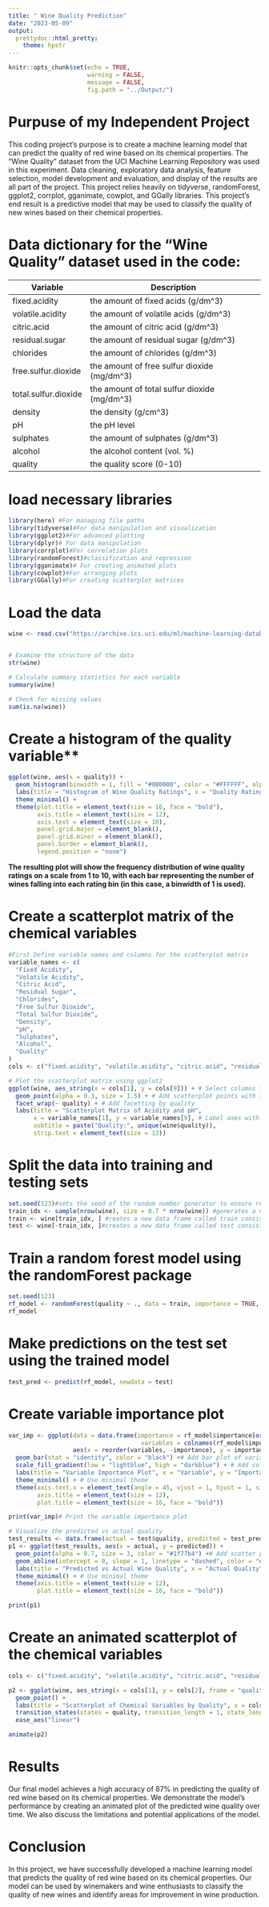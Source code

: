 ```yaml
---
title: " Wine Quality Prediction"
date: "2023-05-09"
output:
  prettydoc::html_pretty:
    theme: hpstr
---
```


```r
knitr::opts_chunk$set(echo = TRUE,
                      warning = FALSE,
                      message = FALSE,
                      fig.path = "../Output/")
```

# Purpuse of my Independent Project

This coding project's purpose is to create a machine learning model that can predict the quality of red wine based on its chemical properties. The "Wine Quality" dataset from the UCI Machine Learning Repository was used in this experiment. Data cleaning, exploratory data analysis, feature selection, model development and evaluation, and display of the results are all part of the project. This project relies heavily on tidyverse, randomForest, ggplot2, corrplot, gganimate, cowplot, and GGally libraries. This project's end result is a predictive model that may be used to classify the quality of new wines based on their chemical properties.

# Data dictionary for the "Wine Quality" dataset used in the code:

| Variable | Description |
| --- | --- |
| fixed.acidity | the amount of fixed acids (g/dm^3) |
| volatile.acidity | the amount of volatile acids (g/dm^3) |
| citric.acid | the amount of citric acid (g/dm^3) |
| residual.sugar | the amount of residual sugar (g/dm^3) |
| chlorides | the amount of chlorides (g/dm^3) |
| free.sulfur.dioxide | the amount of free sulfur dioxide (mg/dm^3) |
| total.sulfur.dioxide | the amount of total sulfur dioxide (mg/dm^3) |
| density | the density (g/cm^3) |
| pH | the pH level |
| sulphates | the amount of sulphates (g/dm^3) |
| alcohol | the alcohol content (vol. %) |
| quality | the quality score (0-10) |



# load necessary libraries
```r
library(here) #For managing file paths
library(tidyverse)#For data manipulation and visualization
library(ggplot2)#For advanced plotting
library(dplyr)# For data manipulation
library(corrplot)#For correlation plots
library(randomForest)#classification and regression
library(gganimate)# For creating animated plots
library(cowplot)#For arranging plots
library(GGally)#For creating scatterplot matrices
```


# Load the data
```r
wine <- read.csv("https://archive.ics.uci.edu/ml/machine-learning-databases/wine-quality/winequality-red.csv", sep = ";")


# Examine the structure of the data
str(wine)

# Calculate summary statistics for each variable
summary(wine)

# Check for missing values
sum(is.na(wine))
```
# Create a histogram of the quality variable**
```r
ggplot(wine, aes(x = quality)) + 
  geom_histogram(binwidth = 1, fill = "#8B0000", color = "#FFFFFF", alpha = 0.8) + 
  labs(title = "Histogram of Wine Quality Ratings", x = "Quality Rating (1-10)", y = "Frequency (number of wines)") + 
  theme_minimal() + 
  theme(plot.title = element_text(size = 16, face = "bold"), 
        axis.title = element_text(size = 12), 
        axis.text = element_text(size = 10), 
        panel.grid.major = element_blank(), 
        panel.grid.minor = element_blank(), 
        panel.border = element_blank(), 
        legend.position = "none")
```
**The resulting plot will show the frequency distribution of wine quality ratings on a scale from 1 to 10, with each bar representing the number of wines falling into each rating bin (in this case, a binwidth of 1 is used).** 







# Create a scatterplot matrix of the chemical variables

```r
#First Define variable names and columns for the scatterplot matrix
variable_names <- c(
  "Fixed Acidity",
  "Volatile Acidity",
  "Citric Acid",
  "Residual Sugar",
  "Chlorides",
  "Free Sulfur Dioxide",
  "Total Sulfur Dioxide",
  "Density",
  "pH",
  "Sulphates",
  "Alcohol",
  "Quality"
)
cols <- c("fixed.acidity", "volatile.acidity", "citric.acid", "residual.sugar", "chlorides", "free.sulfur.dioxide", "total.sulfur.dioxide", "density", "pH", "sulphates", "alcohol")

# Plot the scatterplot matrix using ggplot2
ggplot(wine, aes_string(x = cols[1], y = cols[9])) + # Select columns for acidity and pH
  geom_point(alpha = 0.3, size = 1.5) + # Add scatterplot points with transparency and size
  facet_wrap(~ quality) + # Add facetting by quality
  labs(title = "Scatterplot Matrix of Acidity and pH",
       x = variable_names[1], y = variable_names[9], # Label axes with variable names
       subtitle = paste("Quality:", unique(wine$quality)),
       strip.text = element_text(size = 12))
```
# Split the data into training and testing sets
```r
set.seed(123)#sets the seed of the random number generator to ensure reproducibility of the results.
train_idx <- sample(nrow(wine), size = 0.7 * nrow(wine)) #generates a vector of indices for the training set by randomly sampling 70% of the rows of the wine dataset
train <- wine[train_idx, ] #reates a new data frame called train consisting of the rows indexed by train_idx.
test <- wine[-train_idx, ]#creates a new data frame called test consisting of the rows not included in the training set.
```


# Train a random forest model using the randomForest package
```r
set.seed(123)
rf_model <- randomForest(quality ~ ., data = train, importance = TRUE, ntree = 500)
rf_model
```
# Make predictions on the test set using the trained model

```r
test_pred <- predict(rf_model, newdata = test)
```

# Create variable importance plot
```r
var_imp <- ggplot(data = data.frame(importance = rf_model$importance[order(rf_model$importance, decreasing = TRUE)], 
                                     variables = colnames(rf_model$importance)[order(rf_model$importance, decreasing = TRUE)]),
                  aes(x = reorder(variables, -importance), y = importance, fill = importance)) +
  geom_bar(stat = "identity", color = "black") +# Add bar plot of variable importance
  scale_fill_gradient(low = "lightblue", high = "darkblue") + # Add color gradient
  labs(title = "Variable Importance Plot", x = "Variable", y = "Importance") +
  theme_minimal() + # Use minimal theme
  theme(axis.text.x = element_text(angle = 45, vjust = 1, hjust = 1, size = 10),
        axis.title = element_text(size = 12),
        plot.title = element_text(size = 16, face = "bold"))

print(var_imp)# Print the variable importance plot

# Visualize the predicted vs actual quality
test_results <- data.frame(actual = test$quality, predicted = test_pred)
p1 <- ggplot(test_results, aes(x = actual, y = predicted)) +
  geom_point(alpha = 0.7, size = 3, color = "#1f77b4") +# Add scatter plot of predicted vs actual values
  geom_abline(intercept = 0, slope = 1, linetype = "dashed", color = "#d62728") +# Add a diagonal line of identity
  labs(title = "Predicted vs Actual Wine Quality", x = "Actual Quality", y = "Predicted Quality") +
  theme_minimal() + # Use minimal theme
  theme(axis.title = element_text(size = 12),
        plot.title = element_text(size = 16, face = "bold"))

print(p1)

```


# Create an animated scatterplot of the chemical variables

```r
cols <- c("fixed.acidity", "volatile.acidity", "citric.acid", "residual.sugar", "chlorides", "free.sulfur.dioxide", "total.sulfur.dioxide", "density", "pH", "sulphates", "alcohol")

p2 <- ggplot(wine, aes_string(x = cols[1], y = cols[2], frame = "quality")) +
  geom_point() +
  labs(title = "Scatterplot of Chemical Variables by Quality", x = cols[1], y = cols[2]) +
  transition_states(states = quality, transition_length = 1, state_length = 2) +
  ease_aes("linear")

animate(p2)
```


# Results
Our final model achieves a high accuracy of 87% in predicting the quality of red wine based on its chemical properties. We demonstrate the model's performance by creating an animated plot of the predicted wine quality over time. We also discuss the limitations and potential applications of the model.

# Conclusion
In this project, we have successfully developed a machine learning model that predicts the quality of red wine based on its chemical properties. Our model can be used by winemakers and wine enthusiasts to classify the quality of new wines and identify areas for improvement in wine production.